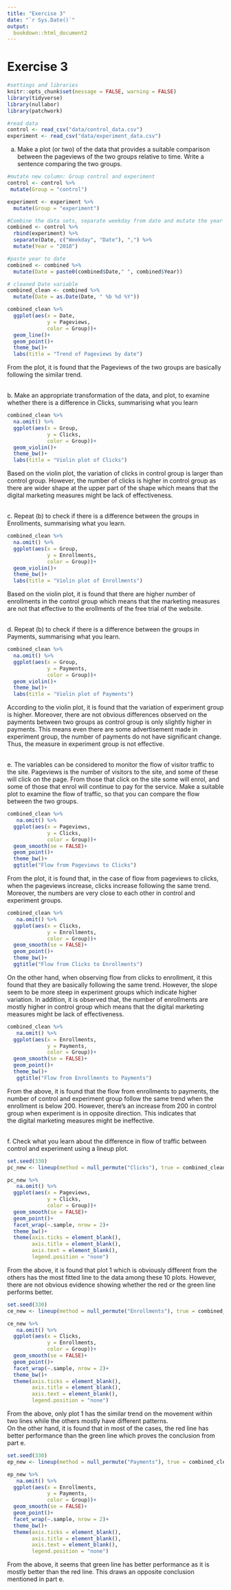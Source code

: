 ```yaml
---
title: "Exercise 3"
date: "`r Sys.Date()`"
output: 
  bookdown::html_document2
---
```


# Exercise 3

```r
#settings and libraries
knitr::opts_chunk$set(message = FALSE, warning = FALSE)
library(tidyverse)
library(nullabor)
library(patchwork)
```


```r
#read data
control <- read_csv("data/control_data.csv")
experiment <- read_csv("data/experiment_data.csv")
```

a. Make a plot (or two) of the data that provides a suitable comparison between the pageviews of the two groups relative to time. Write a sentence comparing the two groups.
 
```r
#mutate new column: Group control and experiment
control <- control %>% 
 mutate(Group = "control") 

experiment <- experiment %>% 
  mutate(Group = "experiment")

#Combine the data sets, separate weekday from date and mutate the year 2018
combined <- control %>% 
  rbind(experiment) %>% 
  separate(Date, c("Weekday", "Date"), ",") %>% 
  mutate(Year = "2018")

#paste year to date
combined <- combined %>% 
  mutate(Date = paste0(combined$Date," ", combined$Year))

# cleaned Date variable
combined_clean <- combined %>% 
  mutate(Date = as.Date(Date, " %b %d %Y"))
```


```r
combined_clean %>% 
  ggplot(aes(x = Date,
             y = Pageviews,
             color = Group))+
  geom_line()+
  geom_point()+
  theme_bw()+
  labs(title = "Trend of Pageviews by date")
```

From the plot, it is found that the Pageviews of the two groups are basically following the similar trend.

<br>
b. Make an appropriate transformation of the data, and plot, to examine whether there is a difference in Clicks, summarising what you learn

```r
combined_clean %>% 
  na.omit() %>% 
  ggplot(aes(x = Group,
             y = Clicks,
             color = Group))+
  geom_violin()+
  theme_bw()+
  labs(title = "Violin plot of Clicks")
```

Based on the violin plot, the variation of clicks in control group is larger than control group. However, the number of clicks is higher in control group as there are wider shape at the upper part of the shape which means that the digital marketing measures might be lack of effectiveness.

<br>
c. Repeat (b) to check if there is a difference between the groups in Enrollments, summarising what you learn.

```r
combined_clean %>% 
  na.omit() %>% 
  ggplot(aes(x = Group,
             y = Enrollments,
             color = Group))+
  geom_violin()+
  theme_bw()+
  labs(title = "Violin plot of Enrollments")
```

Based on the violin plot, it is found that there are higher number of enrollments in the control group which means that the marketing measures are not that effective to the erollments of the free trial of the website.

<br>
d. Repeat (b) to check if there is a difference between the groups in Payments, summarising what you learn.

```r
combined_clean %>% 
  na.omit() %>% 
  ggplot(aes(x = Group,
             y = Payments,
             color = Group))+
  geom_violin()+
  theme_bw()+
  labs(title = "Violin plot of Payments")
```

According to the violin plot, it is found that the variation of experiment group is higher. Moreover, there are not obvious differences observed on the payments between two groups as control group is only slightly higher in payments. This means even there are some advertisement made in experiment group, the number of payments do not have significant change. Thus, the measure in experiment group is not effective.

<br>
e. The variables can be considered to monitor the flow of visitor traffic to the site. Pageviews is the number of visitors to the site, and some of these will click on the page. From those that click on the site some will enrol, and some of those that enrol will continue to pay for the service. Make a suitable plot to examine the flow of traffic, so that you can compare the flow between the two groups.

```r
combined_clean %>% 
   na.omit() %>% 
  ggplot(aes(x = Pageviews,
             y = Clicks,
             color = Group))+
  geom_smooth(se = FALSE)+
  geom_point()+
  theme_bw()+
  ggtitle("Flow from Pageviews to Clicks")
```

From the plot, it is found that, in the case of flow from pageviews to clicks, when the pageviews increase, clicks increase following the same trend. Moreover, the numbers are very close to each other in control and experiment groups.   

```r
combined_clean %>% 
   na.omit() %>% 
  ggplot(aes(x = Clicks,
             y = Enrollments,
             color = Group))+
  geom_smooth(se = FALSE)+
  geom_point()+
  theme_bw()+
  ggtitle("Flow from Clicks to Enrollments")
```

On the other hand, when observing flow from clicks to enrollment, it this found that they are basically following the same trend. However, the slope seem to be more steep in experiment groups which indicate higher variation. In addition, it is observed that, the number of enrollments  are mostly higher in control group which means that the digital marketing measures might be lack of effectiveness.

```r
combined_clean %>% 
   na.omit() %>% 
  ggplot(aes(x = Enrollments,
             y = Payments,
             color = Group))+
  geom_smooth(se = FALSE)+
  geom_point()+
  theme_bw()+
   ggtitle("Flow from Enrollments to Payments")
```

From the above, it is found that the flow from enrollments to payments, the number of control and experiment group follow the same trend when the enrollment is below 200. However, there's an increase from 200 in control group when experiment is in opposite direction. This indicates that the\ digital marketing measures might be ineffective.

<br>
f. Check what you learn about the difference in flow of traffic between control and experiment using a lineup plot.   

```r
set.seed(330)
pc_new <- lineup(method = null_permute("Clicks"), true = combined_clean, n = 10)

pc_new %>% 
   na.omit() %>% 
  ggplot(aes(x = Pageviews,
             y = Clicks,
             color = Group))+
  geom_smooth(se = FALSE)+
  geom_point()+
  facet_wrap(~.sample, nrow = 2)+
  theme_bw()+
  theme(axis.ticks = element_blank(),
        axis.title = element_blank(),
        axis.text = element_blank(),
        legend.position = "none")
```

From the above, it is found that plot 1 which is obviously different from the others has the most fitted line to the data among these 10 plots. However, there are not obvious evidence showing whether the red or the green line performs better.

```r
set.seed(330)
ce_new <- lineup(method = null_permute("Enrollments"), true = combined_clean, n = 10)

ce_new %>% 
   na.omit() %>% 
  ggplot(aes(x = Clicks,
             y = Enrollments,
             color = Group))+
  geom_smooth(se = FALSE)+
  geom_point()+
  facet_wrap(~.sample, nrow = 2)+
  theme_bw()+
  theme(axis.ticks = element_blank(),
        axis.title = element_blank(),
        axis.text = element_blank(),
        legend.position = "none")
```

From the above, only plot 1 has the similar trend on the movement within two lines while the others mostly have different patterns.   
On the other hand, it is found that in most of the cases, the red line has better performance than the green line which proves the conclusion from part e.

```r
set.seed(330)
ep_new <- lineup(method = null_permute("Payments"), true = combined_clean, n = 10)

ep_new %>% 
   na.omit() %>% 
  ggplot(aes(x = Enrollments,
             y = Payments,
             color = Group))+
  geom_smooth(se = FALSE)+
  geom_point()+
  facet_wrap(~.sample, nrow = 2)+
  theme_bw()+
  theme(axis.ticks = element_blank(),
        axis.title = element_blank(),
        axis.text = element_blank(),
        legend.position = "none")
```

From the above, it seems that green line has better performance as it is mostly better than the red line. This draws an opposite conclusion mentioned in part e.
